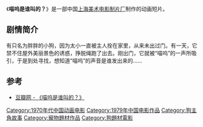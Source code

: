 {{Infobox Film
|片名          = 喵呜是谁叫的？
|其他名称      = 
|图像          = 
|图像说明      = 
|导演          = [[尤磊|尤磊]]
|监制          = 
|制片          = 
|编剧          = [[方明|方明]]
|剧本          = 
|故事          = 
|原著          = 
|旁白          = 
|统筹          = 
|主演          = 
|分级          = 
|副标题        = 
|主题曲        = 
|片头曲        = 
|片尾曲        = 
|配乐          = 
|摄影          = [[黄佾|黄佾]]
|剪辑          = 
|制片商        = [[上海美术电影制片厂|上海美术电影制片厂]]
|发行商        = 
|上映日期      = 1979年
|发行日期      = 
|片长          = 11分钟
|产地          = {{CHNML}}
|语言          = [[汉语普通话|汉语普通话]]
|官方网站      = 
|预算          = 
|票房          = 
|前集          = 
|续集          = 
|中国大陆片名  = 
|香港片名      = 
|澳门片名      = 
|台湾片名      = 
|新马片名      = 
|sarft_id    = <!-- 公映许可号码 -->
|amg_id      = <!-- AMG（All Media Guide）ID -->
|imdb_id     = <!-- IMDB（互联网电影数据库）ID -->
}}

《'''喵呜是谁叫的？'''》是一部中国[[上海美术电影制片厂|上海美术电影制片厂]]制作的动画短片。

==剧情简介==
有只名为胖胖的小狗，因为太小一直被主人拴在家里，从来未出过门。有一天，它禁不住屋外美丽景色的诱惑，挣脱绳跑了出去。刚出门，它就被“喵呜”的一声所吸引，于是到处寻找，想知道“喵呜”的声音是谁发出来的……

==参考==
*[http://movie.douban.com/subject/1441798/ 豆瓣网 - 《喵呜是谁叫的？》]{{Wayback|url=http://movie.douban.com/subject/1441798/ |date=20160308031950 }}

{{上海美术电影制片厂1970年代作品}}

[[Category:1970年代中国动画电影|Category:1970年代中国动画电影]]
[[Category:1979年中国电影作品|Category:1979年中国电影作品]]
[[Category:狗主角故事|Category:狗主角故事]]
[[Category:寵物題材作品|Category:寵物題材作品]]
[[Category:狗題材電影|Category:狗題材電影]]